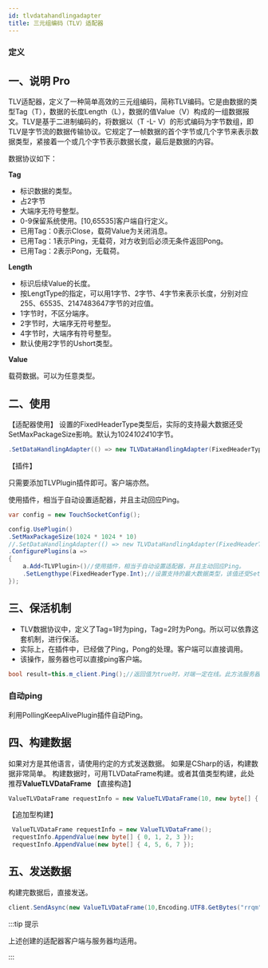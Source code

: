 ```yaml
---
id: tlvdatahandlingadapter
title: 三元组编码（TLV）适配器
---
```


### 定义

<TouchSocketDefinition />


## 一、说明 <Tag>Pro</Tag>

TLV适配器，定义了一种简单高效的三元组编码，简称TLV编码。它是由数据的类型Tag（T），数据的长度Length（L），数据的值Value（V）构成的一组数据报文。TLV是基于二进制编码的，将数据以（T -L- V）的形式编码为字节数组，即TLV是字节流的数据传输协议。它规定了一帧数据的首个字节或几个字节来表示数据类型，紧接着一个或几个字节表示数据长度，最后是数据的内容。

数据协议如下：

**Tag**

- 标识数据的类型。
- 占2字节
- 大端序无符号整型。
- 0-9保留系统使用。\[10,65535]客户端自行定义。
- 已用Tag：0表示Close，载荷Value为关闭消息。
- 已用Tag：1表示Ping，无载荷，对方收到后必须无条件返回Pong。
- 已用Tag：2表示Pong，无载荷。

**Length**

- 标识后续Value的长度。
- 按LengtType的指定，可以用1字节、2字节、4字节来表示长度，分别对应255、65535、2147483647字节的对应值。
- 1字节时，不区分端序。
- 2字节时，大端序无符号整型。
- 4字节时，大端序有符号整型。
- 默认使用2字节的Ushort类型。

**Value**

载荷数据。可以为任意类型。

## 二、使用

【适配器使用】
设置的FixedHeaderType类型后，实际的支持最大数据还受SetMaxPackageSize影响。默认为1024*1024*10字节。

```csharp showLineNumbers
.SetDataHandlingAdapter(() => new TLVDataHandlingAdapter(FixedHeaderType.Int, verifyFunc: null))//如果使用TLVPlugin插件，此步骤可省略。
```

【插件】

只需要添加TLVPlugin插件即可。客户端亦然。

使用插件，相当于自动设置适配器，并且主动回应Ping。

```csharp showLineNumbers
var config = new TouchSocketConfig();

config.UsePlugin()
.SetMaxPackageSize(1024 * 1024 * 10)
//.SetDataHandlingAdapter(() => new TLVDataHandlingAdapter(FixedHeaderType.Int, verifyFunc: null))//如果使用TLVPlugin插件，此步骤可省略。
.ConfigurePlugins(a =>
{
    a.Add<TLVPlugin>()//使用插件，相当于自动设置适配器，并且主动回应Ping。
    .SetLengthype(FixedHeaderType.Int);//设置支持的最大数据类型，该值还受SetMaxPackageSize影响。
});
```


## 三、保活机制

- TLV数据协议中，定义了Tag=1时为ping，Tag=2时为Pong。所以可以依靠这套机制，进行保活。
- 实际上，在插件中，已经做了Ping，Pong的处理。客户端可以直接调用。
- 该操作，服务器也可以直接ping客户端。

```csharp showLineNumbers
bool result=this.m_client.Ping();//返回值为true时，对端一定在线。此方法服务器也可以主动ping客户端。
```


### 自动ping

利用PollingKeepAlivePlugin插件自动Ping。


## 四、构建数据

如果对方是其他语言，请使用约定的方式发送数据。
如果是CSharp的话，构建数据非常简单。
构建数据时，可用TLVDataFrame构建。或者其值类型构建，此处推荐**ValueTLVDataFrame**
【直接构造】

```csharp showLineNumbers
ValueTLVDataFrame requestInfo = new ValueTLVDataFrame(10, new byte[] { 0, 1, 2, 3 });
```

【追加型构建】

```csharp showLineNumbers
 ValueTLVDataFrame requestInfo = new ValueTLVDataFrame();
 requestInfo.AppendValue(new byte[] { 0, 1, 2, 3 });
 requestInfo.AppendValue(new byte[] { 4, 5, 6, 7 });
```


## 五、发送数据

构建完数据后，直接发送。

```csharp showLineNumbers
client.SendAsync(new ValueTLVDataFrame(10,Encoding.UTF8.GetBytes("rrqm")));//推荐写法，如果使用自己Build，则需要明确指出FixedHeaderType的值。
```

:::tip 提示

上述创建的适配器客户端与服务器均适用。

:::  
